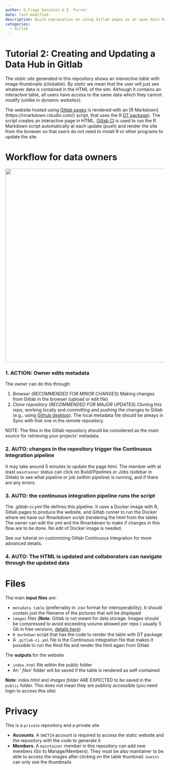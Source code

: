```yaml
---
author: G.Fraga Gonzalez & E. Furrer
date: last-modified
description: Quick explanation on using Gitlab pages as an open data hub
categories:
  - Gitlab
---
```


# Tutorial 2: Creating and Updating a Data Hub in Gitlab {.unnumbered}

The *static site* generated in this repository shows an *interactive table* with image thumbnails (clickable). By *static* we mean that the user will just see whatever data is contained in the HTML of the site. Although it contains an interactive table, all users have access to the same data which they cannot modify (unlike in *dynamic websites*).

The website hosted using [Gitlab pages](shttps://docs.gitlab.com/ee/user/project/pages/) is rendered with an \[R Markdown\] (https://rmarkdown.rstudio.com/) script, that uses the R [DT package](https://rstudio.github.io/DT/)). The script creates an interactive page in HTML. [Gitlab CI](https://docs.gitlab.com/ee/ci/) is used to run the R Markdown script automatically at each update (push) and render the site from the browser so that users do not need to install R or other programs to update the site.

# Workflow for data owners

![](uploads/6e6e99d42e8bb7d128fbbc6ee131ab12/image.png){width="613"}

### 1. ACTION: Owner edits **metadata**

The *owner* can do this through:

1.  *Browser* (*RECOMMENDED FOR MINOR CHANGES*) Making changes from Gitlab in the browser (upload or edit file)
2.  *Clone repository* (*RECOMMENDED FOR MAJOR UPDATES*) Cloning this repo, working locally and *committing* and *pushing* the changes to Gitlab (e.g., using [Github desktop](https://desktop.github.com/)). The local metadata file should be always in Sync with that one in the remote repository.

NOTE: The files in the Gitlab repository should be considered as the *main source* for retrieving your projects' metadata.

### 2. AUTO: changes in the repository **trigger the Continuous Integration pipeline**

It may take around 5 minutes to update the page html. The member with at least `maintainer` status can click on Build/Pipelines or Jobs (sidebar in Gitlab) to see what pipeline or job (within pipeline) is running, and if there are any errors.

### 3. AUTO: the continuous integration pipeline **runs the script**

The *.gitlab-ci.yml* file defines this pipeline. It uses a Docker image with R, Gitlab pages to produce the website, and Gitlab runner to run the Docker where we have our Rmarkdown script (rendering the html from the table). The owner can edit the yml and the Rmarkdown to make if changes in this flow are to be done. No edit of Docker image is needed.

See our tutorial on customizing Gitlab Continuous Integration for more advanced details.

### 4. AUTO: The HTML is updated and collaborators can navigate through the updated data

# Files

The main **input files** are:

-   `metadata table` (preferrably in .csv format for interoperability). It should contain just the filename of the pictures that will be displayed
-   `images` files (**Note**: Gitlab is not meant for data storage. Images should be compressed to avoid exceeding volume allowed per repo ( usually 5 Gb in free versions, [details here](https://about.gitlab.com/pricing/faq-paid-storage-transfer/))
-   `R markdown` script that has the code to render the table with DT package
-   A `.gitlab-ci.yml` file is the Continuous integration file that makes it possible to run the Rmd file and render the html again from Gitlab

The **outputs** for the website

-   `index.html` file within the public folder
-   An ' *files*' folder will be saved if the table is rendered as self-contained

**Note**: *index.html* and *images folder* ARE EXPECTED to be saved in the `public` folder. This does not mean they are publicly accessible (you need login to access this site)

# Privacy

This is a `private` repository and a private site

-   **Accounts**. A `SWITCH` account is required to access the static website and the repository with the code to generate it
-   **Members**. A `maintainer` member in this repository can add new members (Go to Manage/Members). They must be also maintainer to be able to access the images after clicking on the table thumbnail. `Guests` can only see the thumbnails
